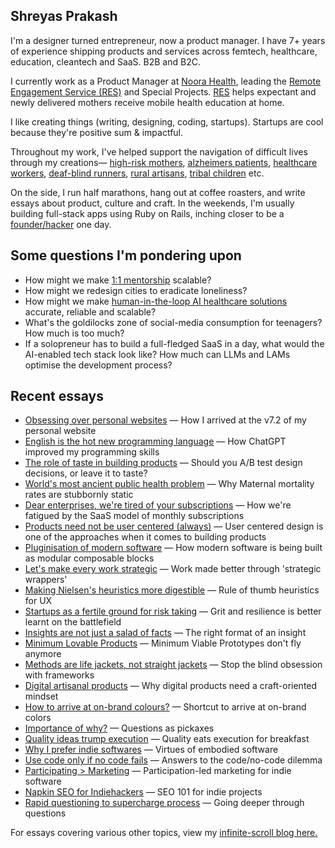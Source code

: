 Shreyas Prakash
-------------

I'm a designer turned entrepreneur, now a product manager. I have 7+ years of experience shipping products and services across femtech, healthcare, education, cleantech and SaaS. B2B and B2C.

I currently work as a Product Manager at [Noora Health](https://noorahealth.org/), leading the [Remote Engagement Service (RES)](https://blog.shreyasprakash.com/res/) and Special Projects. [RES](https://blog.shreyasprakash.com/res/) helps expectant and newly delivered mothers receive mobile health education at home.

I like creating things (writing, designing, coding, startups). Startups are cool because they're positive sum & impactful.

Throughout my work, I've helped support the navigation of difficult lives through my creations— [high-risk mothers](https://blog.shreyasprakash.com/res/), [alzheimers patients](https://vimeo.com/399509793), [healthcare workers](https://apps.apple.com/in/app/care-companion-india/id6468563195), [deaf-blind runners](https://blog.shreyasprakash.com/equarun/), [rural artisans](#), [tribal children](https://blog.shreyasprakash.com/res/) etc.

On the side, I run half marathons, hang out at coffee roasters, and write essays about product, culture and craft. In the weekends, I'm usually building full-stack apps using Ruby on Rails, inching closer to be a [founder/hacker](https://www.founderhacker.com/) one day.

Some questions I'm pondering upon
-

- How might we make [1:1 mentorship](https://en.wikipedia.org/wiki/Bloom%27s_2_sigma_problem) scalable?
- How might we redesign cities to eradicate loneliness?
- How might we make [human-in-the-loop AI healthcare solutions](https://noorahealth.github.io/LLM-Project-doc-site/) accurate, reliable and scalable?
- What's the goldilocks zone of social-media consumption for teenagers? How much is too much?
- If a solopreneur has to build a full-fledged SaaS in a day, what would the AI-enabled tech stack look like? How much can LLMs and LAMs optimise the development process?

Recent essays
-------------

*   [Obsessing over personal websites](https://blog.shreyasprakash.com/obsessing-over-personal-websites/) — How I arrived at the v7.2 of my personal website
*   [English is the hot new programming language](https://blog.shreyasprakash.com/english-is-the-hot-new-programming-language/) — How ChatGPT improved my programming skills
*   [The role of taste in building products](https://blog.shreyasprakash.com/the-role-of-taste-in-building-products/) — Should you A/B test design decisions, or leave it to taste?
*   [World's most ancient public health problem](https://blog.shreyasprakash.com/before-building-a-product-hunt-a-purpose/) — Why Maternal mortality rates are stubbornly static
*   [Dear enterprises, we're tired of your subscriptions](https://blog.shreyasprakash.com/dear-enterprises-were-tired-of-your-subscriptions/) — How we're fatigued by the SaaS model of monthly subscriptions
*   [Products need not be user centered (always)](https://blog.shreyasprakash.com/products-need-not-be-user-centered/) — User centered design is one of the approaches when it comes to building products
*   [Pluginisation of modern software](https://blog.shreyasprakash.com/pluginisation-of-modern-software/) — How modern software is being built as modular composable blocks
*   [Let's make every work strategic](https://blog.shreyasprakash.com/strategic-wrappers-for-consulting/) — Work made better through 'strategic wrappers'
*   [Making Nielsen's heuristics more digestible](https://blog.shreyasprakash.com/making-nielsens-heuristics-more-digestible/) — Rule of thumb heuristics for UX
*   [Startups as a fertile ground for risk taking](https://blog.shreyasprakash.com/startups-are-a-fertile-ground-for-risk-taking/) — Grit and resilience is better learnt on the battlefield
*   [Insights are not just a salad of facts](https://blog.shreyasprakash.com/insights-are-not-just-a-salad-of-facts/) — The right format of an insight
*   [Minimum Lovable Products](https://blog.shreyasprakash.com/minimum-lovable-product/) — Minimum Viable Prototypes don't fly anymore
*   [Methods are life jackets, not straight jackets](https://blog.shreyasprakash.com/methods-are-lifejackets-not-straight-jackets/) — Stop the blind obsession with frameworks
*   [Digital artisanal products](https://blog.shreyasprakash.com/digital-products-built-like-physical-artisanal-tools/) — Why digital products need a craft-oriented mindset
*   [How to arrive at on-brand colours?](https://blog.shreyasprakash.com/how-to-arrive-at-on-brand-colours/) — Shortcut to arrive at on-brand colors
*   [Importance of why?](https://blog.shreyasprakash.com/importance-of-why/) — Questions as pickaxes
*   [Quality ideas trump execution](https://blog.shreyasprakash.com/quality-ideas-trump-execution/) — Quality eats execution for breakfast
*   [Why I prefer indie softwares](https://blog.shreyasprakash.com/why-i-prefer-indie-softwares/) — Virtues of embodied software
*   [Use code only if no code fails](https://blog.shreyasprakash.com/use-code-only-if-no-code-fails/) — Answers to the code/no-code dilemma
*   [Participating > Marketing](https://blog.shreyasprakash.com/participating-marketing/) — Participation-led marketing for indie software
*   [Napkin SEO for Indiehackers](https://blog.shreyasprakash.com/napkin-seo-for-indiehackers/) — SEO 101 for indie projects
*   [Rapid questioning to supercharge process](https://blog.shreyasprakash.com/rapid-questioning-to-supercharge-your-process/) — Going deeper through questions

For essays covering various other topics, view my [infinite-scroll blog here.](https://blog.shreyasprakash.com/)



